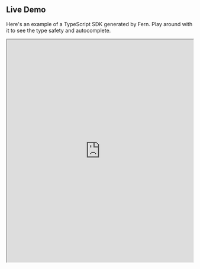 ## Live Demo

Here's an example of a TypeScript SDK generated by Fern. Play around with it to
see the type safety and autocomplete.

<iframe
  src="https://stackblitz.com/edit/typescript-example-using-sdk-built-with-fern-xbs4jx?file=app.ts&view=editor"
  width="100%"
  height="600px"
/>

## Source Code

**API definition:** [vellum-ai/vellum-client-generator](https://github.com/vellum-ai/vellum-client-generator/).

**SDK Source Code:** [vellum-ai/vellum-client-node](https://github.com/vellum-ai/vellum-client-node).
This is auto-generated by Fern when the API definition is edited.

**npm Package:** [@ravenapp/raven](https://www.npmjs.com/package/vellum-ai).
Fern automatically publishes this package to npm when the API definition is edited.
